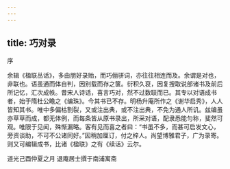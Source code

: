 ```yaml
---
---
---
```

title: 巧对录
---




序

余辑《楹联丛话》，多由朋好录贻，而巧俪骈词，亦往往相连而及。余谓是对也，非联也。语虽通而体自判，因别载而存之箧。衍积久裒，因复搜取说部诸书及前后所记忆，汇次成帙。昔宋人诗话，喜言巧对，然不过数联而已。其专以对语成书者，始于隋杜公瞻之《编珠》。今其书已不存。明杨升庵所作之《谢华启秀》，人人皆知其书。唯中多偏枯割裂，又或注出典，或不注出典，不免为通人所讥。兹编虽亦草草而成，都无体例，而每条皆从原书录出，所采对语，配隶悉能匀称，斐然可观。唯限于见闻，殊惭漏略。客有见而喜之者曰：“书虽不多，而甚可启发文心，旁资谈助，不可不公诸同好。”因稍加厘订，付之梓人。尚望博雅君子，广为录寄。则又可编辑成书，比诸《楹联》之有《续话》云尔。

道光己酉仲夏之月 退庵居士撰于南浦寓斋
